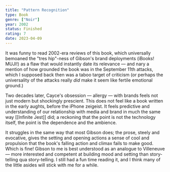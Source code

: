 ```yaml
---
title: "Pattern Recognition"
type: Book
genre: ["Noir"]
year: 2002
status: Finished
rating: 7
date: 2023-04-09
---
```


It was funny to read 2002-era reviews of this book, which universally bemoaned the "tres hip"-ness of Gibson's brand deployments (iBooks! MUJI!)
as a flaw that would instantly date its relevance — and nary a mention of how grounded the book was in the September 11th attacks, which I supposed
back then was a taboo target of criticism (or perhaps the universality of the attacks really _did_ make it seem like fertile emotional ground.)

Two decades later, Cayce's obsession — allergy — with brands feels not just modern but shockingly prescient. This does not feel like a book written
in the early aughts, before the iPhone zeigeist. It feels predictive and understanding of our relationship with media and brand in much the same way
[[Infinite Jest]] did; a reckoning that the point is not the technology itself, the point is the dependence and the ambience.

It struggles in the same way that most Gibson does; the prose, steely and evocative, gives the setting and opening actions a sense of cool and
propulsion that the book's falling action and climax fails to make good. Which is fine! Gibson to me is best understood as an analogue to
Villeneuve — more interested and competent at building mood and setting than story-telling qua story-telling. I still had a fun time reading it,
and I think many of the little asides will stick with me for a while.
